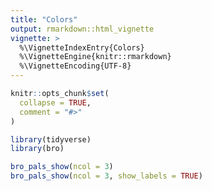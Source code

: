 ```yaml
---
title: "Colors"
output: rmarkdown::html_vignette
vignette: >
  %\VignetteIndexEntry{Colors}
  %\VignetteEngine{knitr::rmarkdown}
  %\VignetteEncoding{UTF-8}
---
```


```r
knitr::opts_chunk$set(
  collapse = TRUE,
  comment = "#>"
)
```

```r
library(tidyverse)
library(bro)

bro_pals_show(ncol = 3)
bro_pals_show(ncol = 3, show_labels = TRUE)
```
